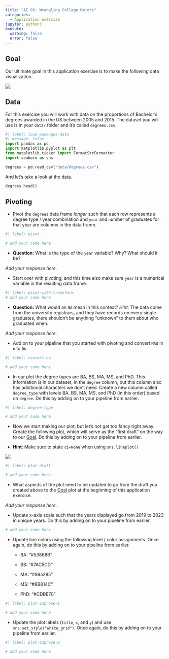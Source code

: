 ```yaml
---
title: "AE 05: Wrangling College Majors"
categories: 
  - Application exercise
jupyter: python3
execute: 
  warning: false
  error: false
---
```


## Goal

Our ultimate goal in this application exercise is to make the following data visualization.

![](images/degrees_plot_final.png){fig-align="center"}

## Data

For this exercise you will work with data on the proportions of Bachelor’s degrees awarded in the US between 2005 and 2015.
The dataset you will use is in your `data/` folder and it’s called `degrees.csv`.

```python
#| label: load-packages-data
#| message: false
import pandas as pd
import matplotlib.pyplot as plt
from matplotlib.ticker import FormatStrFormatter
import seaborn as sns

degrees = pd.read_csv("data/degrees.csv")

```

And let's take a look at the data.

```python
degrees.head()
```

## Pivoting

-   Pivot the `degrees` data frame *longer* such that each row represents a degree type / year combination and `year` and `n`umber of graduates for that year are columns in the data frame.

```python
#| label: pivot

# add your code here
```

-   **Question:** What is the type of the `year` variable? Why? What should it be?

*Add your response here.*

-   Start over with pivoting, and this time also make sure `year` is a numerical variable in the resulting data frame.

```python
#| label: pivot-with-transform
# add your code here
```

-   **Question:** What would an `NA` mean in this context? *Hint:* The data come from the university registrars, and they have records on every single graduates, there shouldn't be anything "unknown" to them about who graduated when.

*Add your response here.*

-   Add on to your pipeline that you started with pivoting and convert `NA`s in `n` to `0`s.

```python
#| label: convert-na

# add your code here
```

-   In our plot the degree types are BA, BS, MA, MS, and PhD. This information is in our dataset, in the `degree` column, but this column also has additional characters we don’t need. Create a new column called `degree_type` with levels BA, BS, MA, MS, and PhD (in this order) based on `degree`. Do this by adding on to your pipeline from earlier.

```python
#| label: degree-type

# add your code here
```

-   Now we start making our plot, but let's not get too fancy right away.
    Create the following plot, which will serve as the "first draft" on the way to our [Goal].
    Do this by adding on to your pipeline from earlier.

-   **Hint**: Make sure to state `ci=None` when using `sns.lineplot()`

![](images/degrees_start.png){fig-align="center"}

```python
#| label: plot-draft

# add your code here
```

-   What aspects of the plot need to be updated to go from the draft you created above to the [Goal] plot at the beginning of this application exercise.

*Add your response here.*

-   Update x-axis scale such that the years displayed go from 2019 to 2023 in unique years. Do this by adding on to your pipeline from earlier.

```python

# add your code here
```

-   Update line colors using the following level / color assignments.
    Once again, do this by adding on to your pipeline from earlier.

    -   BA: "#53868B"

    -   BS: "#7AC5CD"

    -   MA: "#89a285"

    -   MS: "#8B814C"

    -   PhD: "#CDBE70"

```python
#| label: plot-improve-1

# add your code here
```

-   Update the plot labels (`title`, `x`, and `y`) and use `sns.set_style("white_grid")`. Once again, do this by adding on to your pipeline from earlier.

```python
#| label: plot-improve-2

# add your code here
```
